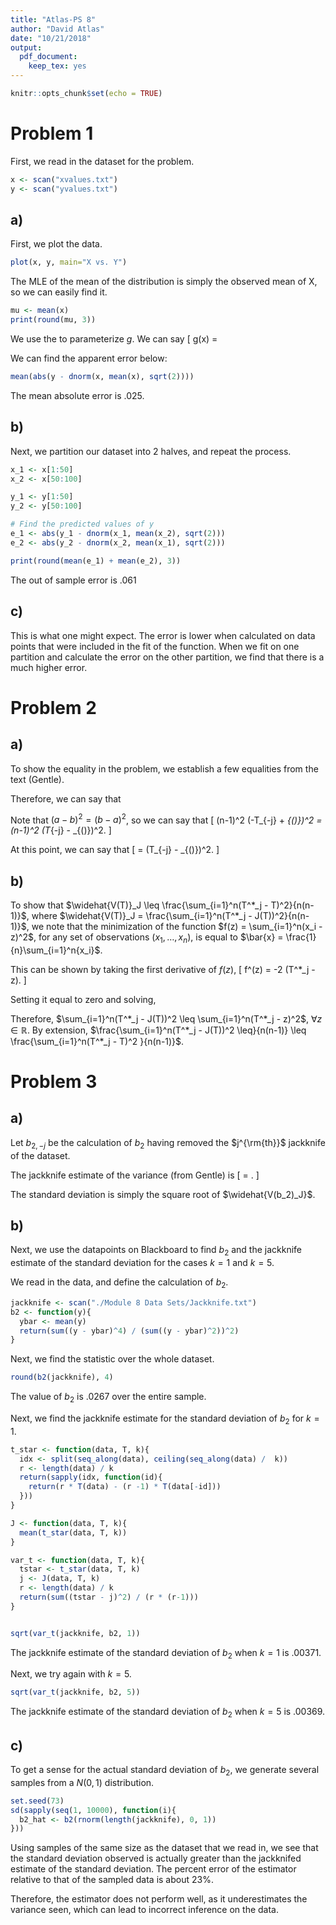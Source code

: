 ```yaml
---
title: "Atlas-PS 8"
author: "David Atlas"
date: "10/21/2018"
output: 
  pdf_document: 
    keep_tex: yes
---
```

\newcommand{\summ}{\sum_{i=1}^n}

```r
knitr::opts_chunk$set(echo = TRUE)
```

# Problem 1
First, we read in the dataset for the problem.
```r
x <- scan("xvalues.txt")
y <- scan("yvalues.txt")
```

## a)
First, we plot the data. 
```r
plot(x, y, main="X vs. Y")
```

The MLE of the mean of the distribution is simply the observed mean of X, so we can easily find it.
```r
mu <- mean(x)
print(round(mu, 3))
```

We use the to parameterize $g$. We can say
\[
g(x) = \frac{1}{\sqrt{4 \pi}}\rm{e}^{-\frac{(x - .173)^2}{4}},
\]
which is the normal density with $\mu = .173$ and $\sigma^2 = 2$.

We can find the apparent error below:
```r
mean(abs(y - dnorm(x, mean(x), sqrt(2))))
```
The mean absolute error is .025.

## b) 
Next, we partition our dataset into 2 halves, and repeat the process.
```r
x_1 <- x[1:50]
x_2 <- x[50:100]

y_1 <- y[1:50]
y_2 <- y[50:100]

# Find the predicted values of y 
e_1 <- abs(y_1 - dnorm(x_1, mean(x_2), sqrt(2)))
e_2 <- abs(y_2 - dnorm(x_2, mean(x_1), sqrt(2)))

print(round(mean(e_1) + mean(e_2), 3))
```

The out of sample error is .061

## c) 
This is what one might expect. The error is lower when calculated on data points that were included in the fit of the function. When we fit on one partition and calculate the error on the other partition, we find that there is a much higher error.

# Problem 2
## a)
To show the equality in the problem, we establish a few equalities from the text (Gentle).
\begin{align}
T^*_j &= nT - (n-1)T_{-j} \\
J(T) &= nT - (n-1) \overline{T}_{(\cdot)}.
\end{align}

Therefore, we can say that 
\begin{align*}
\summ(T^*_j - J(T))^2 &= \summ(nT - (n-1)T_{-j} - nT + (n-1)\overline{T}_{(\cdot)} )^2 \\
&= \summ(- (n-1)T_{-j} + (n-1) \overline{T}_{(\cdot)})^2 \\
&= \summ(n-1)^2 (-T_{-j} + \overline{T}_{(\cdot)})^2.
\end{align*}

Note that $(a - b)^2 = (b -a)^2$, so we can say that 
\[
\summ(n-1)^2 (-T_{-j} + \overline{T}_{(\cdot)})^2 = (n-1)^2 \summ (T_{-j} - \overline{T}_{(\cdot)})^2.
\]

At this point, we can say that 
\[
\frac{\summ(T^*_j - J(T))^2 }{n (n-1)} = \frac{n-1}{n}\summ(T_{-j} - \overline{T}_{(\cdot)})^2.
\]

## b)
To show that $\widehat{V(T)}_J \leq \frac{\summ (T^*_j - T)^2}{n(n-1)}$, 
where $\widehat{V(T)}_J = \frac{\summ (T^*_j - J(T))^2}{n(n-1)}$, 
we note that the minimization of the function $f(z) = \summ(x_i - z)^2$, for 
any set of observations $(x_1, \ldots, x_n)$, is equal to $\bar{x} = \frac{1}{n}\summ{x_i}$.

This can be shown by taking the first derivative of $f(z)$,
\[
f^\prime(z) = -2 \summ(T^*_j - z).
\]

Setting it equal to zero and solving, 
\begin{align*}
&-2 \summ(T^*_j - z) = 0 \\
&\implies \summ T^*_j = nz  \\
&\implies z = \frac{\summ T^*_j}{n}.
\end{align*}

Therefore, $\summ (T^*_j - J(T))^2 \leq \summ (T^*_j - z)^2$, $\forall z \in \mathbb{R}$.
By extension, $\frac{\summ (T^*_j - J(T))^2 \leq}{n(n-1)} \leq \frac{\summ (T^*_j - T)^2 }{n(n-1)}$.

# Problem 3
## a) 

Let $b_{2, -j}$ be the calculation of $b_2$ having removed the $j^{\rm{th}}$ jackknife of the dataset.

The jackknife estimate of the variance (from Gentle) is 
\[
\widehat{V(b_2)_J} = \frac{\sum_{j=1}^r (r b_2 - (r - 1) b_{2, j} -    \sum_{j=1}^r (r b_2 - (r - 1) b_{2, j}    ))^2  }{r (r -1)}.
\]

The standard deviation is simply the square root of $\widehat{V(b_2)_J}$.

## b)
Next, we use the datapoints on Blackboard to find $b_2$ and the jackknife estimate of the standard deviation for the cases $k=1$ and $k=5$.

We read in the data, and define the calculation of $b_2$.
```r
jackknife <- scan("./Module 8 Data Sets/Jackknife.txt")
b2 <- function(y){
  ybar <- mean(y)
  return(sum((y - ybar)^4) / (sum((y - ybar)^2))^2)
}
```
Next, we find the statistic over the whole dataset.
```r
round(b2(jackknife), 4)
```

The value of $b_2$ is .0267 over the entire sample.

Next, we find the jackknife estimate for the
standard deviation of $b_{2}$ for $k=1$.
```r
t_star <- function(data, T, k){
  idx <- split(seq_along(data), ceiling(seq_along(data) /  k))
  r <- length(data) / k
  return(sapply(idx, function(id){
    return(r * T(data) - (r -1) * T(data[-id]))
  }))
}

J <- function(data, T, k){
  mean(t_star(data, T, k))
}

var_t <- function(data, T, k){
  tstar <- t_star(data, T, k)
  j <- J(data, T, k)
  r <- length(data) / k
  return(sum((tstar - j)^2) / (r * (r-1)))
}


sqrt(var_t(jackknife, b2, 1))

```
The jackknife estimate of the standard deviation of $b_2$ when $k=1$ is .00371.

Next, we try again with $k=5$.
```r
sqrt(var_t(jackknife, b2, 5))
```
The jackknife estimate of the standard deviation of $b_2$ when $k=5$ is .00369.

## c)
To get a sense for the actual standard deviation of $b_2$, we 
generate several samples from a $N(0, 1)$ distribution.

```r
set.seed(73)
sd(sapply(seq(1, 10000), function(i){
  b2_hat <- b2(rnorm(length(jackknife), 0, 1))
}))
```

Using samples of the same size as the dataset that we read in, we 
see that the standard deviation observed is actually greater than the jackknifed estimate of the standard deviation. The percent error of the 
estimator relative to that of the sampled data is about 23\%. 

Therefore, the estimator does not perform well, as it underestimates the variance seen, which can lead to incorrect inference on the data.









